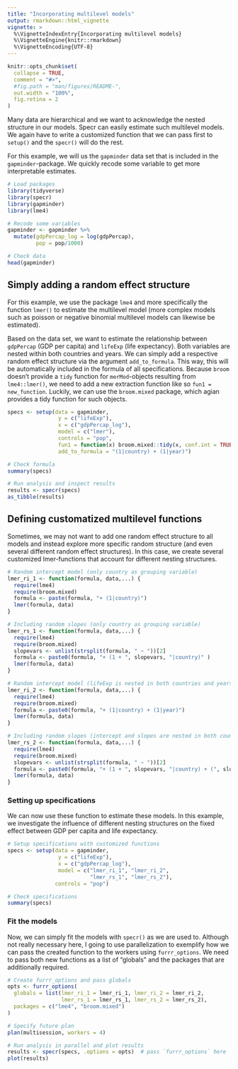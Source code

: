 ```yaml
---
title: "Incorporating multilevel models"
output: rmarkdown::html_vignette
vignette: >
  %\VignetteIndexEntry{Incorporating multilevel models}
  %\VignetteEngine{knitr::rmarkdown}
  %\VignetteEncoding{UTF-8}
---
```


```r
knitr::opts_chunk$set(
  collapse = TRUE,
  comment = "#>",
  #fig.path = "man/figures/README-",
  out.width = "100%",
  fig.retina = 2
)
```

Many data are hierarchical and we want to acknowledge the nested structure in our models. Specr can easily estimate such multilevel models. We again have to write a customized function that we can pass first to `setup()` and the `specr()` will do the rest. 

For this example, we will us the `gapminder` data set that is included in the `gapminder`-package. We quickly recode some variable to get more interpretable estimates.

```r
# Load packages
library(tidyverse)
library(specr)
library(gapminder)
library(lme4)

# Recode some variables
gapminder <- gapminder %>%
  mutate(gdpPercap_log = log(gdpPercap),
         pop = pop/1000)

# Check data
head(gapminder)
```


## Simply adding a random effect structure

For this example, we use the package `lme4` and more specifically the function `lmer()` to estimate the multilevel model (more complex models such as poisson or negative binomial multilevel models can likewise be estimated). 

Based on the data set, we want to estimate the relationship between `gdpPercap` (GDP per capita) and `lifeExp` (life expectancy). Both variables are nested within both countries and years. We can simply add a respective random effect structure via the argument `add_to_formula`. This way, this will be automatically included in the formula of all specifications. Because `broom` doesn't provide a `tidy` function for `merMod`-objects resulting from `lme4::lmer()`, we need to add a new extraction function like so `fun1 = new_function`. Luckily, we can use the `broom.mixed` package, which agian provides a tidy function for such objects. 

```r
specs <- setup(data = gapminder,
                y = c("lifeExp"),
                x = c("gdpPercap_log"), 
                model = c("lmer"),
                controls = "pop",
                fun1 = function(x) broom.mixed::tidy(x, conf.int = TRUE),
                add_to_formula = "(1|country) + (1|year)")

# Check formula
summary(specs)

# Run analysis and inspect results
results <- specr(specs)
as_tibble(results)
```


## Defining customatized multilevel functions

Sometimes, we may not want to add one random effect structure to all models and instead explore more specific random structure (and even several different random effect structures). In this case, we create several customized lmer-functions that account for different nesting structures. 

```r
# Random intercept model (only country as grouping variable)
lmer_ri_1 <- function(formula, data,...) {
  require(lme4)
  require(broom.mixed)
  formula <- paste(formula, "+ (1|country)")
  lmer(formula, data)
}

# Including random slopes (only country as grouping variable)
lmer_rs_1 <- function(formula, data,...) {
  require(lme4)
  require(broom.mixed)
  slopevars <- unlist(strsplit(formula, " ~ "))[2]
  formula <- paste0(formula, "+ (1 + ", slopevars, "|country)" )
  lmer(formula, data)
}

# Random intercept model (lifeExp is nested in both countries and years)
lmer_ri_2 <- function(formula, data,...) {
  require(lme4)
  require(broom.mixed)
  formula <- paste0(formula, "+ (1|country) + (1|year)")
  lmer(formula, data)
}

# Including random slopes (intercept and slopes are nested in both countries and years)
lmer_rs_2 <- function(formula, data,...) {
  require(lme4)
  require(broom.mixed)
  slopevars <- unlist(strsplit(formula, " ~ "))[2]
  formula <- paste0(formula, "+ (1 + ", slopevars, "|country) + (", slopevars, "|year)" )
  lmer(formula, data)
}
```

### Setting up specifications

We can now use these function to estimate these models. In this example, we investigate the influence of different nesting structures on the fixed effect between GDP per capita and life expectancy.

```r
# Setup specifications with customized functions
specs <- setup(data = gapminder,
                y = c("lifeExp"),
                x = c("gdpPercap_log"), 
                model = c("lmer_ri_1", "lmer_ri_2", 
                          "lmer_rs_1", "lmer_rs_2"),
               controls = "pop")

# Check specifications
summary(specs)
```

###  Fit the models

Now, we can simply fit the models with `specr()` as we are used to. Although not really necessary here, I going to use parallelization to exemplify how we can pass the created function to the workers using `furrr_options`. We need to pass both new functions as a list of "globals" and the packages that are additionally required. 

```r
# Create furrr_options and pass globals
opts <- furrr_options(
  globals = list(lmer_ri_1 = lmer_ri_1, lmer_ri_2 = lmer_ri_2, 
                 lmer_rs_1 = lmer_rs_1, lmer_rs_2 = lmer_rs_2),
  packages = c("lme4", "broom.mixed")
)

# Specify future plan
plan(multisession, workers = 4)

# Run analysis in parallel and plot results
results <- specr(specs, .options = opts)  # pass `furrr_options` here
plot(results)
```



